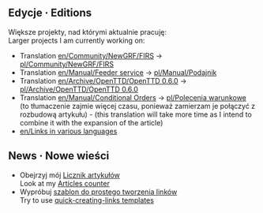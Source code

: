 ==Edycje &middot; Editions==
Większe projekty, nad którymi aktualnie pracuję:<br>Larger projects I am currently working on:
*Translation [[en/Community/NewGRF/FIRS]] → [[pl/Community/NewGRF/FIRS]]
*Translation [[en/Manual/Feeder service]] → [[pl/Manual/Podajnik]]
*Translation [[en/Archive/OpenTTD/OpenTTD 0.6.0]] → [[pl/Archive/OpenTTD/OpenTTD 0.6.0]]
*Translation [[en/Manual/Conditional Orders]] → [[pl/Polecenia warunkowe]]<br>(to tłumaczenie zajmie więcej czasu, ponieważ zamierzam je połączyć z rozbudową artykułu) - (this translation will take more time as I intend to combine it with the expansion of the article)
*[[en/Links in various languages]]

==News &middot; Nowe wieści==
*Obejrzyj mój [[pl/Archive/Community/Users/Yazalo#po-polsku|Licznik artykułów]]<br>Look at my [[en/Archive/Community/Users/Yazalo#in-polish|Articles counter]]
*Wypróbuj [[pl/Archive/Community/Users/Yazalo#proste-tworzenie-linkow|szablon do prostego tworzenia linków]]<br>Try to use [[en/Archive/Community/Users/Yazalo#simple-link-creation|quick-creating-links templates]]